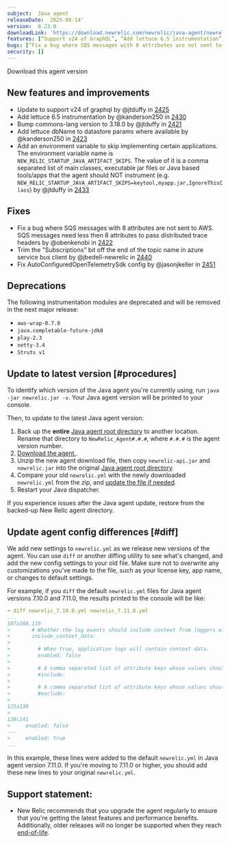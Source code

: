 ```yaml
---
subject:  Java agent
releaseDate:  2025-08-14'
version:  8.23.0
downloadLink: 'https://download.newrelic.com/newrelic/java-agent/newrelic-agent/8.23.0/'
features: [“Support v24 of GraphQL”, “Add lettuce 6.5 instrumentation”, “Add lettuce dbName to datastore params where available”, “Add an environment variable to skip instrumenting certain applications”]
bugs: [“Fix a bug where SQS messages with 8 attributes are not sent to AWS”, “Trim the ‘Subscriptions’ bit off the end of the topic name in azure service bus client”, “Fix AutoConfiguredOpenTelemetrySdk config”]
security: []
---
```

<ButtonGroup>
  <ButtonLink
    role="button"
    to="https://download.newrelic.com/newrelic/java-agent/newrelic-agent/8.23.0/"
    variant="primary"
  >
    Download this agent version
  </ButtonLink>
</ButtonGroup>

## New features and improvements
- Update to support v24 of graphql by @jtduffy in [2425](https://github.com/newrelic/newrelic-java-agent/pull/2425)
- Add lettuce 6.5 instrumentation by @kanderson250 in [2430](https://github.com/newrelic/newrelic-java-agent/pull/2430)
- Bump commons-lang version to 3.18.0 by @jtduffy in [2421](https://github.com/newrelic/newrelic-java-agent/pull/2421)
- Add lettuce dbName to datastore params where available by @kanderson250 in [2423](https://github.com/newrelic/newrelic-java-agent/pull/2423)
- Add an environment variable to skip implementing certain applications. The environment variable name is  `NEW_RELIC_STARTUP_JAVA_ARTIFACT_SKIPS`. The value of it is a comma separated list of main classes, executable jar files or Java based tools/apps that the agent should NOT instrument (e.g. `NEW_RELIC_STARTUP_JAVA_ARTIFACT_SKIPS=keytool,myapp.jar,IgnoreThisClass`) by @jtduffy in [2433](https://github.com/newrelic/newrelic-java-agent/pull/2433)

## Fixes

- Fix a bug where SQS messages with 8 attributes are not sent to AWS. SQS messages need less then 8 attributes to pass distributed trace headers by @obenkenobi in [2422](https://github.com/newrelic/newrelic-java-agent/pull/2422)
- Trim the "Subscriptions" bit off the end of the topic name in azure service bus client by @jbedell-newrelic in [2440](https://github.com/newrelic/newrelic-java-agent/pull/2440)
- Fix AutoConfiguredOpenTelemetrySdk config by @jasonjkeller in [2451](https://github.com/newrelic/newrelic-java-agent/pull/2451)

## Deprecations

The following instrumentation modules are deprecated and will be removed in the next major release:

- `aws-wrap-0.7.0`
- `java.completable-future-jdk8`
- `play-2.3`
- `netty-3.4`
- `Struts v1`


## Update to latest version [#procedures]

To identify which version of the Java agent you're currently using, run `java -jar newrelic.jar -v`. Your Java agent version will be printed to your console.

Then, to update to the latest Java agent version:

1. Back up the **entire** [Java agent root directory](/docs/agents/manage-apm-agents/troubleshooting/find-agent-root-directory#java-agent) to another location. Rename that directory to `NewRelic_Agent#.#.#`, where `#.#.#` is the agent version number.
2. [Download the agent.](/docs/release-notes/agent-release-notes/java-release-notes).
3. Unzip the new agent download file, then copy `newrelic-api.jar` and `newrelic.jar` into the original [Java agent root directory](/docs/agents/manage-apm-agents/troubleshooting/find-agent-root-directory#java-agent).
4. Compare your old `newrelic.yml` with the newly downloaded `newrelic.yml` from the zip, and [update the file if needed](#diff).
5. Restart your Java dispatcher.

If you experience issues after the Java agent update, restore from the backed-up New Relic agent directory.

## Update agent config differences [#diff]

We add new settings to `newrelic.yml` as we release new versions of the agent. You can use `diff` or another diffing utility to see what's changed, and add the new config settings to your old file. Make sure not to overwrite any customizations you've made to the file, such as your license key, app name, or changes to default settings.

For example, if you `diff` the default `newrelic.yml` files for Java agent versions 7.10.0 and 7.11.0, the results printed to the console will be like:

```yaml
➜ diff newrelic_7.10.0.yml newrelic_7.11.0.yml
...
107a108,119
>       # Whether the log events should include context from loggers with support for that.
>       include_context_data:
>
>         # When true, application logs will contain context data.
>         enabled: false
>
>         # A comma separated list of attribute keys whose values should be sent to New Relic.
>         #include:
>
>         # A comma separated list of attribute keys whose values should not be sent to New Relic.
>         #exclude:
>
125a138
>
128c141
<     enabled: false
---
>     enabled: true
...
```

In this example, these lines were added to the default `newrelic.yml` in Java agent version 7.11.0. If you're moving to 7.11.0 or higher, you should add these new lines to your original `newrelic.yml`.

## Support statement:

* New Relic recommends that you upgrade the agent regularly to ensure that you're getting the latest features and performance benefits. Additionally, older releases will no longer be supported when they reach [end-of-life](https://docs.newrelic.com/docs/using-new-relic/cross-product-functions/install-configure/notification-changes-new-relic-saas-features-distributed-software/).
